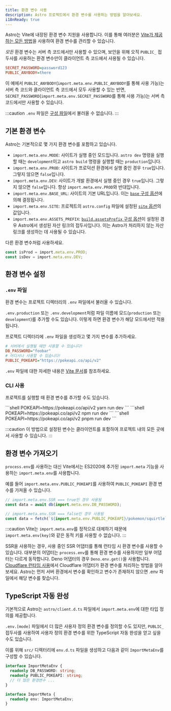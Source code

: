 ```yaml
---
title: 환경 변수 사용
description: Astro 프로젝트에서 환경 변수를 사용하는 방법을 알아보세요.
i18nReady: true
---
```



Astro는 Vite에 내장된 환경 변수 지원을 사용합니다. 이를 통해 여러분은 [Vite가 제공하는 모든 방법](https://ko.vitejs.dev/guide/env-and-mode.html)을 사용하여 환경 변수를 관리할 수 있습니다.

_모든_ 환경 변수는 서버 측 코드에서만 사용할 수 있으며, 보안을 위해 오직 `PUBLIC_` 접두사를 사용하는 환경 변수만이 클라이언트 측 코드에서 사용될 수 있습니다.

```ini title=".env"
SECRET_PASSWORD=password123
PUBLIC_ANYBODY=there
```

이 예에서 `PUBLIC_ANYBODY`(`import.meta.env.PUBLIC_ANYBODY`를 통해 사용 가능)는 서버 측 코드와 클라이언트 측 코드에서 모두 사용할 수 있는 반면, `SECRET_PASSWORD`(`import.meta.env.SECRET_PASSWORD`를 통해 사용 가능)는 서버 측 코드에서만 사용할 수 있습니다.

:::caution
`.env` 파일은 [구성 파일](/ko/guides/configuring-astro/#환경-변수)에서 불러올 수 없습니다.
:::

## 기본 환경 변수

Astro는 기본적으로 몇 가지 환경 변수를 포함하고 있습니다.

- `import.meta.env.MODE`: 사이트가 실행 중인 모드입니다. `astro dev` 명령을 실행할 때는 `development`이고 `astro build` 명령을 실행할 때는 `production`입니다.
- `import.meta.env.PROD`: 사이트가 프로덕션 환경에서 실행 중인 경우 `true`입니다. 그렇지 않으면 `false`입니다.
- `import.meta.env.DEV`: 사이트가 개발 환경에서 실행 중인 경우 `true`입니다. 그렇지 않으면 `false`입니다. 항상 `import.meta.env.PROD`와 반대입니다.
- `import.meta.env.BASE_URL`: 사이트의 기본 URL입니다. 이는 [`base` 구성 옵션](/ko/reference/configuration-reference/#base)에 의해 결정됩니다.
- `import.meta.env.SITE`: 프로젝트의 `astro.config` 파일에 설정된 [`site` 옵션](/ko/reference/configuration-reference/#site)의 값입니다.
- `import.meta.env.ASSETS_PREFIX`: [`build.assetsPrefix` 구성 옵션](/ko/reference/configuration-reference/#buildassetsprefix)이 설정된 경우 Astro에서 생성된 자산 링크의 접두사입니다. 이는 Astro가 처리하지 않는 자산 링크를 생성하는 데 사용될 수 있습니다.

다른 환경 변수처럼 사용하세요.

```ts utils.ts
const isProd = import.meta.env.PROD;
const isDev = import.meta.env.DEV;
```

## 환경 변수 설정

### `.env` 파일

환경 변수는 프로젝트 디렉터리의 `.env` 파일에서 불러올 수 있습니다.

`.env.production` 또는 `.env.development`처럼 파일 이름에 모드(`production` 또는 `development`)를 추가할 수도 있습니다. 이렇게 하면 환경 변수가 해당 모드에서만 적용됩니다.

프로젝트 디렉터리에 `.env` 파일을 생성하고 몇 가지 변수를 추가하세요.

```ini title=".env"
# 서버에서 실행될 때만 사용할 수 있습니다!
DB_PASSWORD="foobar"
# 어디서나 사용할 수 있습니다!
PUBLIC_POKEAPI="https://pokeapi.co/api/v2"
```

`.env` 파일에 대한 자세한 내용은 [Vite 문서](https://ko.vitejs.dev/guide/env-and-mode.html#env-files)를 참조하세요.

### CLI 사용

프로젝트를 실행할 때 환경 변수를 추가할 수도 있습니다.

<PackageManagerTabs>
 <Fragment slot="yarn">
    ```shell
    POKEAPI=https://pokeapi.co/api/v2 yarn run dev
    ```
 </Fragment>
 <Fragment slot="npm">
    ```shell
    POKEAPI=https://pokeapi.co/api/v2 npm run dev
    ```
 </Fragment>
 <Fragment slot="pnpm">
    ```shell
    POKEAPI=https://pokeapi.co/api/v2 pnpm run dev
    ```
 </Fragment>
</PackageManagerTabs>

:::caution
이 방법으로 설정된 변수는 클라이언트를 포함하여 프로젝트 내의 모든 곳에서 사용할 수 있습니다.
:::

## 환경 변수 가져오기

`process.env`를 사용하는 대신 Vite에서는 ES2020에 추가된 `import.meta` 기능을 사용하는 `import.meta.env`를 사용합니다.

예를 들어 `import.meta.env.PUBLIC_POKEAPI`를 사용하여 `PUBLIC_POKEAPI` 환경 변수를 가져올 수 있습니다.

```js /(?<!//.*)import.meta.env.[A-Z_]+/
// import.meta.env.SSR === true인 경우 사용됨
const data = await db(import.meta.env.DB_PASSWORD);

// import.meta.env.SSR === false인 경우 사용됨
const data = fetch(`${import.meta.env.PUBLIC_POKEAPI}/pokemon/squirtle`);
```

:::caution
Vite는 `import.meta.env`를 정적으로 대체하기 때문에 `import.meta.env[key]`와 같은 동적 키를 사용할 수 없습니다.
:::

SSR을 사용하는 경우, 사용 중인 SSR 어댑터를 통해 런타임 시 환경 변수를 사용할 수 있습니다. 대부분의 어댑터는 `process.env`를 통해 환경 변수를 사용하지만 일부 어댑터는 다르게 동작합니다. Deno 어댑터의 경우 `Deno.env.get()`을 사용합니다. [Cloudflare 런타임 사용](/ko/guides/integrations-guide/cloudflare/#cloudflare-runtime)에서 Cloudflare 어댑터가 환경 변수를 처리하는 방법을 알아보세요. Astro는 먼저 서버 환경에서 변수를 확인하고 변수가 존재하지 않으면 .env 파일에서 해당 변수를 찾습니다.

## TypeScript 자동 완성

기본적으로 Astro는 `astro/client.d.ts` 파일에서 `import.meta.env`에 대한 타입 정의를 제공합니다.

`.env.[mode]` 파일에서 더 많은 사용자 정의 환경 변수를 정의할 수도 있지만, `PUBLIC_` 접두사를 사용하여 사용자 정의 환경 변수를 위한 TypeScript 자동 완성을 얻고 싶을 수도 있습니다.

이를 위해 `src/` 디렉터리에 `env.d.ts` 파일을 생성하고 다음과 같이 `ImportMetaEnv`를 구성할 수 있습니다.

```ts title="src/env.d.ts"
interface ImportMetaEnv {
  readonly DB_PASSWORD: string;
  readonly PUBLIC_POKEAPI: string;
  // 더 많은 환경변수 ...
}

interface ImportMeta {
  readonly env: ImportMetaEnv;
}
```
